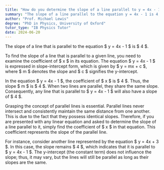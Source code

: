 ```yaml
---
title: "How do you determine the slope of a line parallel to y = 4x - 1?"
summary: "The slope of a line parallel to the equation y = 4x - 1 is 4, indicating that parallel lines share the same slope."
author: "Prof. Michael Lewis"
degree: "PhD in Physics, University of Oxford"
tutor_type: "IB Physics Tutor"
date: 2024-06-20
---
```


The slope of a line that is parallel to the equation $ y = 4x - 1 $ is $ 4 $.

To find the slope of a line that is parallel to a given line, you need to examine the coefficient of $ x $ in its equation. The equation $ y = 4x - 1 $ is expressed in slope-intercept form, which is given by $ y = mx + c $, where $ m $ denotes the slope and $ c $ signifies the y-intercept.

In the equation $ y = 4x - 1 $, the coefficient of $ x $ is $ 4 $. Thus, the slope $ m $ is $ 4 $. When two lines are parallel, they share the same slope. Consequently, any line that is parallel to $ y = 4x - 1 $ will also have a slope of $ 4 $.

Grasping the concept of parallel lines is essential. Parallel lines never intersect and consistently maintain the same distance from one another. This is due to the fact that they possess identical slopes. Therefore, if you are presented with any linear equation and asked to determine the slope of a line parallel to it, simply find the coefficient of $ x $ in that equation. This coefficient represents the slope of the parallel line.

For instance, consider another line represented by the equation $ y = 4x + 3 $. In this case, the slope remains $ 4 $, which indicates that it is parallel to $ y = 4x - 1 $. The y-intercept (the constant term) does not influence the slope; thus, it may vary, but the lines will still be parallel as long as their slopes are the same.
    
